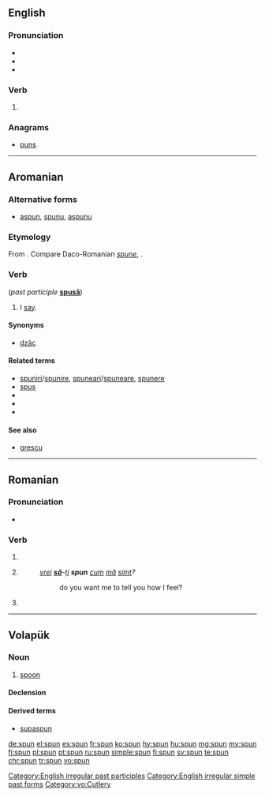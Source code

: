 ==English==

===Pronunciation===
* {{IPA|/ˈspʌn/|lang=en}}
* {{audio|en-us-spun.ogg|Audio (US)|lang=en}}
* {{rhymes|ʌn|lang=en}}

===Verb===
{{head|en|verb form}}

# {{en-past of|spin}}

===Anagrams===
* [[puns]]

[[Category:English irregular past participles]]
[[Category:English irregular simple past forms]]

----

==Aromanian==

===Alternative forms===
* [[aspun]], [[spunu]], [[aspunu]]

===Etymology===
From {{etyl|la|rup}} {{term|expōnō|lang=la}}. Compare Daco-Romanian ''[[spune]]'', {{term|spun|lang=ro}}.

===Verb===
{{head|rup|verb}} (''past participle'' '''[[spusã]]''')

# I [[say]].

====Synonyms====
* [[dzãc]]

====Related terms====
* [[spuniri]]/[[spunire]], [[spuneari]]/[[spuneare]], [[spunere]]
* [[spus]]
* {{l|rup|pun}}
* {{l|rup|apun}}
* {{l|rup|dipun}}

====See also====
* [[grescu]]

----

==Romanian==

===Pronunciation===
* {{IPA|[spun]|lang=ro}}

===Verb===
{{head|ro|verb form}}

# {{ro-form-verb|1s|pres|spune}}
# {{ro-form-verb|1s|sub|spune}}
#: ''[[vrei]] '''[[să]]'''-[[îți|ți]] '''spun''' [[cum]] [[mă]] [[simt]]?''
#:: do you want me to tell you how I feel?
# {{ro-form-verb|3p|pres|spune}}

----

==Volapük==

===Noun===
{{vo-noun}}

# [[spoon]]

====Declension====
{{vo-decl-noun}}

====Derived terms====
* [[supaspun]]

[[Category:vo:Cutlery]]

[[de:spun]]
[[el:spun]]
[[es:spun]]
[[fr:spun]]
[[ko:spun]]
[[hy:spun]]
[[hu:spun]]
[[mg:spun]]
[[my:spun]]
[[fj:spun]]
[[pl:spun]]
[[pt:spun]]
[[ru:spun]]
[[simple:spun]]
[[fi:spun]]
[[sv:spun]]
[[te:spun]]
[[chr:spun]]
[[tr:spun]]
[[vo:spun]]